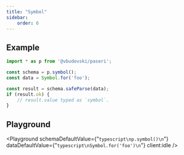 ```yaml
---
title: "Symbol"
sidebar:
    order: 6
---
```



## Example

```typescript
import * as p from '@vbudovski/paseri';

const schema = p.symbol();
const data = Symbol.for('foo');

const result = schema.safeParse(data);
if (result.ok) {
    // result.value typed as `symbol`.
}
```

## Playground

<Playground
    schemaDefaultValue={"```typescript\np.symbol()\n```"}
    dataDefaultValue={"```typescript\nSymbol.for('foo')\n```"}
    client:idle
/>
